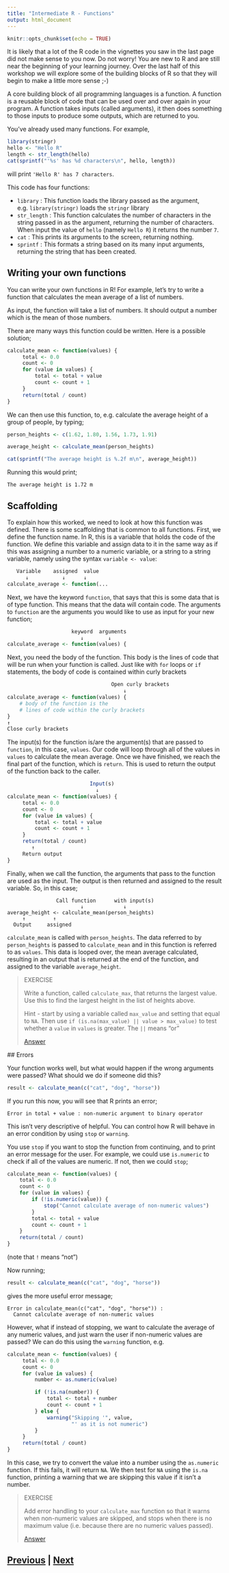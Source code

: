 ```yaml
---
title: "Intermediate R - Functions"
output: html_document
---
```


```r
knitr::opts_chunk$set(echo = TRUE)
```

It is likely that a lot of the R code in the vignettes you saw 
in the last page did not make sense to you now. Do not worry!
You are new to R and are still near the beginning of your
learning journey. Over the last half of this workshop we
will explore some of the building blocks of R so that 
they will begin to make a little more sense ;-)

A core building block of all programming languages is a
function. A function is a reusable block of code that
can be used over and over again in your program. 
A function takes inputs (called arguments), it then 
does something to those inputs to produce some outputs,
which are returned to you.

You've already used many functions. For example,

```R
library(stringr)
hello <- "Hello R"
length <- str_length(hello)
cat(sprintf("'%s' has %d characters\n", hello, length)) 
```

will print `'Hello R' has 7 characters`.

This code has four functions:

* `library` : This function loads the library passed as the argument,
e.g. `library(stringr)` loads the `stringr` library
* `str_length` : This function calculates the number of characters
in the string passed in as the argument, returning the number of 
characters. When input the value of `hello` (namely `Hello R`) it
returns the number `7`.
* `cat` : This prints its arguments to the screen, returning nothing.
* `sprintf` : This formats a string based on its many input arguments,
returning the string that has been created.

## Writing your own functions

You can write your own functions in R! For example, let's try to
write a function that calculates the mean average of a list 
of numbers.

As input, the function will take a list of numbers. It should 
output a number which is the mean of those numbers.

There are many ways this function could be written. Here is a 
possible solution;

```R
calculate_mean <- function(values) {
     total <- 0.0
     count <- 0
     for (value in values) {
         total <- total + value
         count <- count + 1
     }
     return(total / count)
}
```

We can then use this function, to, e.g. calculate the average
height of a group of people, by typing;

```R
person_heights <- c(1.62, 1.80, 1.56, 1.73, 1.91)

average_height <- calculate_mean(person_heights)

cat(sprintf("The average height is %.2f m\n", average_height))
```

Running this would print;

```
The average height is 1.72 m
```

## Scaffolding

To explain how this worked, we need to look at how this function
was defined. There is some scaffolding that is common to all functions.
First, we define the function name. In R, this is a variable that holds
the code of the function. We define this variable and assign data to
it in the same way as if this was assigning a number to a numeric
variable, or a string to a string variable, namely using the
syntax `variable <- value`:

```R
   Variable    assigned  value 
      ↓           ↓      ↓
calculate_average <- function(...
```

Next, we have the keyword `function`, that says that this is some
data that is of type function. This means that the data will contain
code. The arguments to `function` are the arguments you would like
to use as input for your new function;

```R
                     keyword  arguments
                        ↓        ↓
calculate_average <- function(values) {
```

Next, you need the body of the function. This body is the lines
of code that will be run when your function is called. Just like
with `for` loops or `if` statements, the body of code
is contained within curly brackets

```R
                                  Open curly brackets
                                      ↓
calculate_average <- function(values) {
    # body of the function is the
    # lines of code within the curly brackets
}
↑
Close curly brackets
```

The input(s) for the function is/are the argument(s) that are
passed to `function`, in this case, `values`. 
Our code will loop through all of the values in `values` to 
calculate the mean average. Once we have finished, we reach
the final part of the function, which is `return`. This is
used to return the output of the function back to the caller.

```R
                           Input(s)
                             ↓
calculate_mean <- function(values) {
     total <- 0.0
     count <- 0
     for (value in values) {
         total <- total + value
         count <- count + 1
     }
     return(total / count)
        ↑
     Return output
}
```

Finally, when we call the function, the arguments that pass
to the function are used as the input. The output is then
returned and assigned to the result variable. So, in this case;

```
                Call function      with input(s)
                        ↓             ↓  
average_height <- calculate_mean(person_heights)
     ↑         ↑
  Output     assigned
```

`calculate_mean` is called with `person_heights`. The data referred
to by `person_heights` is passed to `calculate_mean` and in this function
is referred to as `values`. This data is looped over, the mean average
calculated, resulting in an output that is returned at the end of
the function, and assigned to the variable `average_height`.

> EXERCISE
>
> Write a function, called `calculate_max`, that returns the largest value.
> Use this to find the largest height in the list of heights above.
>
> Hint - start by using a variable called `max_value` and setting that
> equal to `NA`. Then use `if (is.na(max_value) || value > max_value)`
> to test whether a `value` in `values` is greater. The `||` means "or"
>
> [Answer](functions_answer01.html)

## Errors

Your function works well, but what would happen if the wrong arguments
were passed? What should we do if someone did this?

```R
result <- calculate_mean(c("cat", "dog", "horse"))
```

If you run this now, you will see that R prints an error;

```
Error in total + value : non-numeric argument to binary operator
```

This isn't very descriptive of helpful. You can control how R will
behave in an error condition by using `stop` or `warning`.

You use `stop` if you want to stop the function from continuing,
and to print an error message for the user. For example,
we could use `is.numeric` to check if all of the values are
numeric. If not, then we could `stop`;

```R
calculate_mean <- function(values) {
    total <- 0.0
    count <- 0
    for (value in values) {
        if (!is.numeric(value)) {
            stop("Cannot calculate average of non-numeric values")
        }
        total <- total + value
        count <- count + 1
    }
    return(total / count)
}
```

(note that `!` means "not")

Now running;

```R
result <- calculate_mean(c("cat", "dog", "horse"))
```

gives the more useful error message;

```
Error in calculate_mean(c("cat", "dog", "horse")) : 
  Cannot calculate average of non-numeric values
```

However, what if instead of stopping, we want to calculate
the average of any numeric values, and just warn the user 
if non-numeric values are passed? We can do this using
the `warning` function, e.g.

```R
calculate_mean <- function(values) {
     total <- 0.0
     count <- 0
     for (value in values) {
         number <- as.numeric(value)

         if (!is.na(number)) {
             total <- total + number
             count <- count + 1
         } else {
             warning("Skipping '", value, 
                     "' as it is not numeric")
         }
     }
     return(total / count)
}
```

In this case, we try to convert the value into a number using
the `as.numeric` function. If this fails, it will return `NA`.
We then test for `NA` using the `is.na` function, printing
a warning that we are skipping this value if it isn't a number.

> EXERCISE
>
> Add error handling to your `calculate_max` function so that
> it warns when non-numeric values are skipped, and stops
> when there is no maximum value (i.e. because there are
> no numeric values passed).
>
> [Answer](functions_answer02.html)

## [Previous](packages.html) | [Next](dataframes.html)
